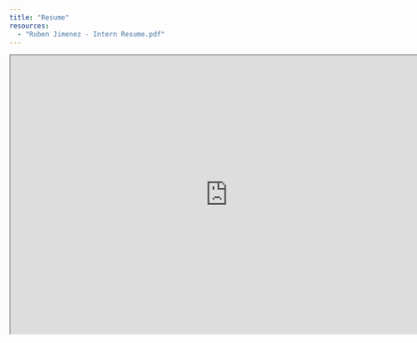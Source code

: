 ```yaml
---
title: "Resume"
resources: 
  - "Ruben Jimenez - Intern Resume.pdf"
---
```


```{=html}
<iframe width="780" height="500" src="https://github.com/rjimenezdata/rjimenezdata.github.io/blob/61e89b8fed327c08565e6ff1a0e5e272d06dcd7b/Ruben%20Jimenez%20-%20Intern%20Resume.pdf" title="Ruben Jimenez - Intern Resume"></iframe>
```